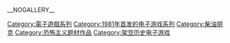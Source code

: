 {{DEFAULTSORT:Wolfenstein}}
[[Category:電子遊戲系列|Category:電子遊戲系列]]
[[Category:1981年首发的电子游戏系列|Category:1981年首发的电子游戏系列]]
[[Category:柴油朋克|Category:柴油朋克]]
[[Category:恐怖主义题材作品|Category:恐怖主义题材作品]]
[[Category:架空历史电子游戏|Category:架空历史电子游戏]]

__NOGALLERY__